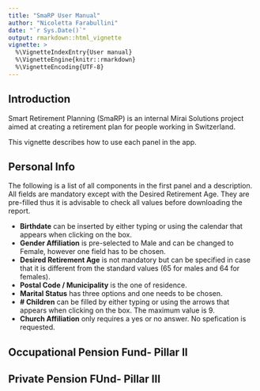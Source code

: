 ```yaml
---
title: "SmaRP User Manual"
author: "Nicoletta Farabullini"
date: "`r Sys.Date()`"
output: rmarkdown::html_vignette
vignette: >
  %\VignetteIndexEntry{User manual}
  %\VignetteEngine{knitr::rmarkdown}
  %\VignetteEncoding{UTF-8}
---
```


## Introduction

Smart Retirement Planning (SmaRP) is an internal Mirai Solutions project aimed at creating a retirement plan for people working in Switzerland. 

This vignette describes how to use each panel in the app. 

## Personal Info

The following is a list of all components in the first panel and a description. All fields are mandatory except with the Desired Retirement Age. They are pre-filled thus it is advisable to check all values before downloading the report.

- **Birthdate** can be inserted by either typing or using the calendar that appears when clicking on the box.
- **Gender Affiliation** is pre-selected to Male and can be changed to Female, however one field has to be chosen.
- **Desired Retirement Age** is not mandatory but can be specified in case that it is different from the standard values (65 for males and 64 for females).
- **Postal Code / Municipality** is the one of residence.
- **Marital Status** has three options and one needs to be chosen.
- **# Children** can be filled by either typing or using the arrows that appears when clicking on the box. The maximum value is 9.
- **Church Affiliation** only requires a yes or no answer. No spefication is requested.

## Occupational Pension Fund- Pillar II

## Private Pension FUnd- Pillar III
